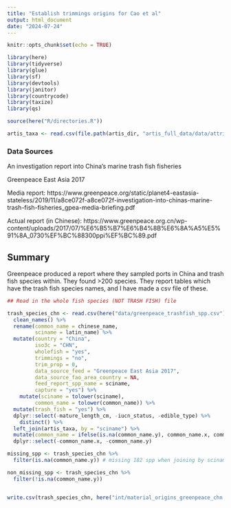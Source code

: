```yaml
---
title: "Establish trimmings origins for Cao et al"
output: html_document
date: "2024-07-24"
---
```



```r

knitr::opts_chunk$set(echo = TRUE)

library(here)
library(tidyverse)
library(glue)
library(sf)
library(devtools)
library(janitor)
library(countrycode)
library(taxize)
library(qs)

source(here("R/directories.R"))

artis_taxa <- read.csv(file.path(artis_dir, "artis_full_data/data/attribute tables/sciname.csv")) ## read in attribute table with common names

```

### Data Sources

An investigation report into China’s marine trash fish fisheries 

Greenpeace East Asia 2017 

Media report: https://www.greenpeace.org/static/planet4-eastasia-stateless/2019/11/a8ce072f-a8ce072f-investigation-into-chinas-marine-trash-fish-fisheries_gpea-media-briefing.pdf 

Actual report (in Chinese): https://www.greenpeace.org.cn/wp-content/uploads/2017/07/%E6%B5%B7%E6%B4%8B%E6%8A%A5%E5%91%8A_0730%EF%BC%88300ppi%EF%BC%89.pdf  

## Summary

Greenpeace produced a report where they sampled ports in China and trash fish species within. They found >200 species. They report tables which have the trash fish species names, and I have made a csv file of these.  


```r

## Read in the whole fish species (NOT TRASH FISH) file

trash_species_chn <- read.csv(here("data/greenpeace_trashfish_spp.csv")) %>%
  clean_names() %>%
  rename(common_name = chinese_name, 
         sciname = latin_name) %>% 
  mutate(country = "China",
         iso3c = "CHN", 
         wholefish = "yes",
         trimmings = "no",
         trim_prop = 0,
         data_source_feed = "Greenpeace East Asia 2017",
         data_source_fao_area_country = NA,
         feed_report_spp_name = sciname,
         capture = "yes") %>%
    mutate(sciname = tolower(sciname),
         common_name = tolower(common_name)) %>%
  mutate(trash_fish = "yes") %>%
  dplyr::select(-mature_length_cm, -iucn_status, -edible_type) %>%
    distinct() %>%
  left_join(artis_taxa, by = "sciname") %>%
  mutate(common_name = ifelse(is.na(common_name.y), common_name.x, common_name.y)) %>%
  dplyr::select(-common_name.x, -common_name.y)

missing_spp <- trash_species_chn %>%
  filter(is.na(common_name.y)) # missing 182 spp when joining by sciname; missing 224 when joining by common_name. We will join by sciname. These will just be missing. They just aren't reported in the ARTIS data, which is OK. 

non_missing_spp <- trash_species_chn %>%
  filter(!is.na(common_name.y))


write.csv(trash_species_chn, here("int/material_origins_greenpeace_chn.csv"), row.names = FALSE)

```


